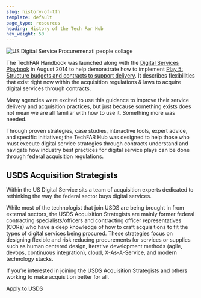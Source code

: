 ```yaml
---
slug: history-of-tfh
template: default
page_type: resources
heading: History of the Tech Far Hub
nav_weight: 50
---
```

![US Digital Service Procuremenati people collage](../../assets/img/techfarHero.png 'US Digital Service Procuremenati people collage')

The TechFAR Handbook was launched along with the <a href="http://playbook.cio.gov" target="_blank" class="usa-external_link">Digital Services Playbook</a> in August 2014 to help demonstrate how to implement <a href="http://playbook.cio.gov/#play5" target="_blank" class="usa-external_link">Play 5: Structure budgets and contracts to support delivery</a>. It describes flexibilities that exist right now within the acquisition regulations & laws to acquire digital services through contracts.

Many agencies were excited to use this guidance to improve their service delivery and acquisition practices, but just because something exists does not mean we are all familiar with how to use it. Something more was needed. 

Through proven strategies, case studies, interactive tools, expert advice, and specific initiatives; the TechFAR Hub was designed to help those who must execute digital service strategies through contracts understand and navigate how industry best practices for digital service plays can be done through federal acquisition regulations.

## USDS Acquisition Strategists
Within the US Digital Service sits a team of acquisition experts dedicated to rethinking the way the federal sector buys digital services.

While most of the technologist that join USDS are being brought in from external sectors, the USDS Acquisition Strategists are mainly former federal contracting specialists/officers and contracting officer representatives (CORs) who have a deep knowledge of how to craft acquisitions to fit the types of digital services being procured. These strategies focus on designing flexible and risk reducing procurements for services or supplies such as human centered design, iterative development methods (agile, devops, continuous integration), cloud, X-As-A-Service, and modern technology stacks.

If you’re interested in joining the USDS Acquisition Strategists and others working to make acquisition better for all. 

<a class="usa-button" target="_blank" href="https://www.usds.gov/join.html">Apply to USDS</a>
